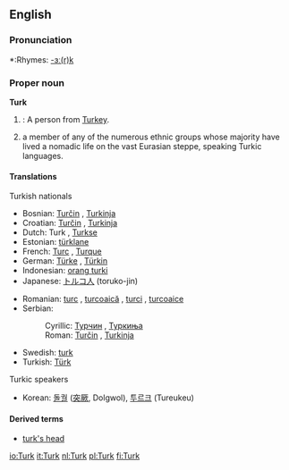 {{see|turk|Türk}}
==English==

===Pronunciation===
*:Rhymes: [[Rhymes:English:-ɜː(r)k|-ɜː(r)k]]

===Proper noun===
'''Turk'''
# {{colloquial}}: A person from [[Turkey]].
# a member of any of the numerous ethnic groups whose majority have lived a nomadic life on the vast Eurasian steppe, speaking Turkic languages. 

====Translations====
; Turkish nationals
{{top}}
*Bosnian: [[Turčin]] {{m}}, [[Turkinja]] {{f}}
*Croatian: [[Turčin]] {{m}}, [[Turkinja]] {{f}}
*Dutch: Turk {{m}}, [[Turkse]] {{f}}
*Estonian: [[türklane]]
*French: [[Turc]] {{m}}, [[Turque]] {{f}}
*German: [[Türke]] {{m}}, [[Türkin]] {{f}}
*Indonesian: [[orang turki]]
*Japanese: [[トルコ人]] (toruko-jin)
{{mid}}
*Romanian: [[turc]] {{m}}, [[turcoaică]] {{f}}, [[turci]] {{m}} {{p}}, [[turcoaice]] {{f}} {{p}}
*Serbian:
*:Cyrillic: [[Турчин]] {{m}}, [[Туркиња]] {{f}}
*:Roman: [[Turčin]] {{m}}, [[Turkinja]] {{f}}
*Swedish: [[turk]] {{c}}
*Turkish: [[Türk]]
{{bottom}}
; Turkic speakers
{{top}}
*Korean: [[돌궐]] ([[突]][[厥]], Dolgwol), [[투르크]] (Tureukeu)
{{mid}}
{{bottom}}

====Derived terms====
* [[turk's head]]

[[io:Turk]]
[[it:Turk]]
[[nl:Turk]]
[[pl:Turk]]
[[fi:Turk]]